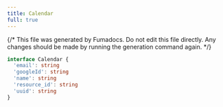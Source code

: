 ```yaml
---
title: Calendar
full: true
---
```


{/* This file was generated by Fumadocs. Do not edit this file directly. Any changes should be made by running the generation command again. */}



```typescript
interface Calendar {
  'email': string
  'googleId': string
  'name': string
  'resource_id': string
  'uuid': string
}
```
